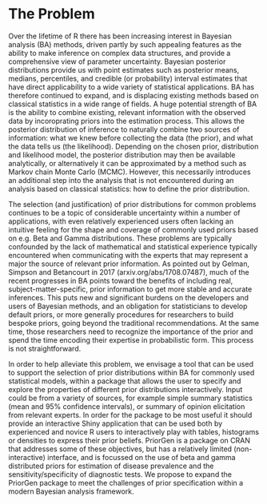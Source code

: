 # The Problem

Over the lifetime of R there has been increasing interest in Bayesian analysis (BA) methods, driven partly by such appealing features as the ability to make inference on complex data structures, and provide a comprehensive view of parameter uncertainty. Bayesian posterior distributions provide us with point estimates such as posterior means, medians, percentiles, and credible (or probability) interval estimates that have direct applicability to a wide variety of statistical applications. BA has therefore continued to expand, and is displacing existing methods based on classical statistics in a wide range of fields. A huge potential strength of BA is the ability to combine existing, relevant information with the observed data by incoroprating priors into the estimation process. This allows the posterior distribution of inference to naturally combine two sources of information:  what we knew before collecting the data (the prior), and what the data tells us (the likelihood). Depending on the chosen prior, distribution and likelihood model, the posterior distribution may then be available analytically, or alternatively it can be approximated by a method such as Markov chain Monte Carlo (MCMC). However, this necessarily introduces an additional step into the analysis that is not encountered during an analysis based on classical statistics:  how to define the prior distribution.

The selection (and justification) of prior distributions for common problems continues to be a topic of considerable uncertainty within a number of applications, with even relatively experienced users often lacking an intuitive feeling for the shape and coverage of commonly used priors based on e.g. Beta and Gamma distributions.  These problems are typically confounded by the lack of mathematical and statistical experience typically encountered when communicating with the experts that may represent a major the source of relevant prior information. As pointed out by Gelman, Simpson and Betancourt in 2017 (arxiv.org/abs/1708.07487), much of the recent progresses in BA points toward the benefits of including real, subject-matter-specific, prior information to get more stable and accurate inferences. This puts new and significant burdens on the developers and users of Bayesian methods, and an obligation for statisticians to develop default priors, or more generally procedures for researchers to build bespoke priors, going beyond the traditional recommendations. At the same time, those researchers need to recognize the importance of the prior and spend the time encoding their expertise in probabilistic form.  This process is not straightforward.

In order to help alleviate this problem, we envisage a tool that can be used to support the selection of prior distributions within BA for commonly used statistical models, within a package that allows the user to specify and explore the properties of different prior distributions interactively. Input could be from a variety of sources, for example simple summary statistics (mean and 95% confidence intervals), or summary of opinion elicitation from relevant experts. In order for the package to be most useful it should provide an interactive Shiny application that can be used both by experienced and novice R users to interactively play with tables, histograms or densities to express their prior beliefs. PriorGen is a package on CRAN that addresses some of these objectives, but has a relatively limited (non-interactive) interface, and is focussed on the use of beta and gamma distributed priors for estimation of disease prevalence and the sensitivity/specificity of diagnostic tests. We propose to expand the PriorGen package to meet the challenges of prior specification within a modern Bayesian analysis framework.
